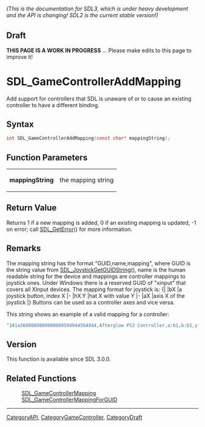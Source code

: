 ====== (This is the documentation for SDL3, which is under heavy development and the API is changing! SDL2 is the current stable version!) ======

== Draft ==

'''THIS PAGE IS A WORK IN PROGRESS''' ... Please make edits to this page to improve it!


<!-- #*^*^*^*^*See https://wiki.libsdl.org/SGFunctions for details on editing this page*^*^*^*^* -->
= SDL_GameControllerAddMapping =

Add support for controllers that SDL is unaware of or to cause an existing controller to have a different binding.

== Syntax ==

<syntaxhighlight lang='c'>
int SDL_GameControllerAddMapping(const char* mappingString);
</syntaxhighlight>

== Function Parameters ==

{|
|'''mappingString'''
|the mapping string
|}

== Return Value ==

Returns 1 if a new mapping is added, 0 if an existing mapping is updated,
-1 on error; call [[SDL_GetError]]() for more information.

== Remarks ==

The mapping string has the format "GUID,name,mapping", where GUID is the
string value from [[SDL_JoystickGetGUIDString]](), name is the human
readable string for the device and mappings are controller mappings to
joystick ones. Under Windows there is a reserved GUID of "xinput" that
covers all XInput devices. The mapping format for joystick is: {| |bX |a
joystick button, index X |- |hX.Y |hat X with value Y |- |aX |axis X of the
joystick |} Buttons can be used as a controller axes and vice versa.

This string shows an example of a valid mapping for a controller:

<syntaxhighlight lang='c'>
"341a3608000000000000504944564944,Afterglow PS3 Controller,a:b1,b:b2,y:b3,x:b0,start:b9,guide:b12,back:b8,dpup:h0.1,dpleft:h0.8,dpdown:h0.4,dpright:h0.2,leftshoulder:b4,rightshoulder:b5,leftstick:b10,rightstick:b11,leftx:a0,lefty:a1,rightx:a2,righty:a3,lefttrigger:b6,righttrigger:b7"
</syntaxhighlight>

== Version ==

This function is available since SDL 3.0.0.

== Related Functions ==

:[[SDL_GameControllerMapping]]
:[[SDL_GameControllerMappingForGUID]]

----
[[CategoryAPI]], [[CategoryGameController]], [[CategoryDraft]]


